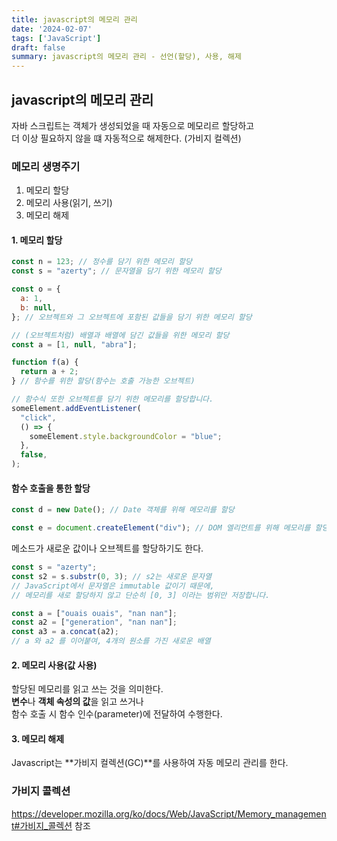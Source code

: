 ```yaml
---
title: javascript의 메모리 관리
date: '2024-02-07'
tags: ['JavaScript']
draft: false
summary: javascript의 메모리 관리 - 선언(할당), 사용, 해제
---
```


## javascript의 메모리 관리

자바 스크립트는 객체가 생성되었을 때 자동으로 메모리르 할당하고  
더 이상 필요하지 않을 떄 자동적으로 해제한다. (가비지 컬렉션)

### 메모리 생명주기

1. 메모리 할당
2. 메모리 사용(읽기, 쓰기)
3. 메모리 해제

#### 1. 메모리 할당

```JavaScript
const n = 123; // 정수를 담기 위한 메모리 할당
const s = "azerty"; // 문자열을 담기 위한 메모리 할당

const o = {
  a: 1,
  b: null,
}; // 오브젝트와 그 오브젝트에 포함된 값들을 담기 위한 메모리 할당

// (오브젝트처럼) 배열과 배열에 담긴 값들을 위한 메모리 할당
const a = [1, null, "abra"];

function f(a) {
  return a + 2;
} // 함수를 위한 할당(함수는 호출 가능한 오브젝트)

// 함수식 또한 오브젝트를 담기 위한 메모리를 할당합니다.
someElement.addEventListener(
  "click",
  () => {
    someElement.style.backgroundColor = "blue";
  },
  false,
);

```

#### 함수 호출을 통한 할당

```JavaScript
const d = new Date(); // Date 객체를 위해 메모리를 할당

const e = document.createElement("div"); // DOM 엘리먼트를 위해 메모리를 할당

```

메소드가 새로운 값이나 오브젝트를 할당하기도 한다.

```JavaScript
const s = "azerty";
const s2 = s.substr(0, 3); // s2는 새로운 문자열
// JavaScript에서 문자열은 immutable 값이기 때문에,
// 메모리를 새로 할당하지 않고 단순히 [0, 3] 이라는 범위만 저장합니다.

const a = ["ouais ouais", "nan nan"];
const a2 = ["generation", "nan nan"];
const a3 = a.concat(a2);
// a 와 a2 를 이어붙여, 4개의 원소를 가진 새로운 배열

```

#### 2. 메모리 사용(값 사용)

할당된 메모리를 읽고 쓰는 것을 의미한다.  
**변수**나 **객체 속성의 값**을 읽고 쓰거나  
함수 호출 시 함수 인수(parameter)에 전달하여 수행한다.

#### 3. 메모리 해제

Javascript는 **가비지 컬렉션(GC)**를 사용하여 자동 메모리 관리를 한다.

### 가비지 콜렉션

https://developer.mozilla.org/ko/docs/Web/JavaScript/Memory_management#가비지_콜렉션 참조
